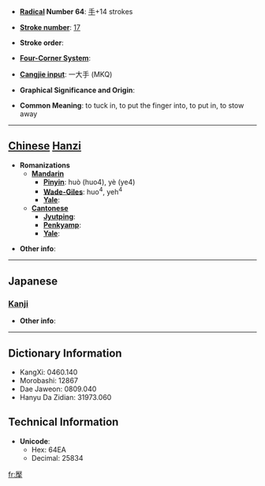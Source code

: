 * '''[[Wiktionary:Chinese radical index| Radical]] Number 64''': [[Wiktionary:Chinese radical index 手|手]]+14 strokes

* '''[[Wiktionary:Chinese total strokes index|Stroke number]]''': [[Wiktionary:Chinese total strokes index 17|17]]

* '''Stroke order''': 

* '''[[Wiktionary:Chinese four corner index|Four-Corner System]]''': 

* '''[[Wiktionary:Chinese Cangjie index|Cangjie input]]''': 一大手 (MKQ)

* '''Graphical Significance and Origin''': 

* '''Common Meaning''': to tuck in, to put the finger into, to put in, to stow away

----

== [[Chinese]] [[Hanzi]] ==

* '''Romanizations'''
** '''[[Mandarin]]'''
*** '''[[Pinyin]]''': huò (huo4), yè (ye4)
*** '''[[Wade-Giles]]''': huo<sup>4</sup>, yeh<sup>4</sup>
*** '''[[Yale]]''': 
** '''[[Cantonese]]'''
*** '''[[Jyutping]]''':
*** '''[[Penkyamp]]''': 
*** '''[[Yale]]''': 

* '''Other info''': 

----

==Japanese==
===[[Kanji]]===
{{kanji|on readings=[[よう]] (yō), [[ちょう]] (chō), [[じょう]] (jō), [[にょう]] (nyō), [[おう]] (ō), [[えん]] (en)|kun readings=[[おさえる]] (osaeru), [[もつ]] (motsu)}}

* '''Other info''':  

----

== Dictionary Information ==

* KangXi: 0460.140
* Morobashi: 12867
* Dae Jaweon: 0809.040
* Hanyu Da Zidian: 31973.060

== Technical Information ==

* '''Unicode''':
** Hex: 64EA
** Decimal: 25834

[[fr:擪]]
